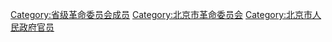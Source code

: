 [[Category:省级革命委员会成员|Category:省级革命委员会成员]]
[[Category:北京市革命委员会|Category:北京市革命委员会]]
[[Category:北京市人民政府官员|Category:北京市人民政府官员]]